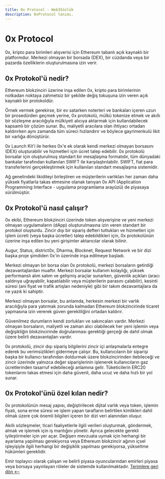 ```yaml
---
title: 0x Protocol - Web3Sözlük
description: 0xProtocol tanımı.
---
```


# 0x Protocol

0x, kripto para birimleri alışverisi için Ethereum tabanlı açık kaynaklı bir platformdur. Merkezi olmayan bir borsada (DEX), bir cüzdanda veya bir pazarda özelliklerin oluşturulmasına izin verir. 

## 0x Protokol'ü nedir?
Ethereum blokzinciri üzerine inşa edilen 0x, kripto para birimlerinin notkadan noktaya zahmetsiz bir şekilde değiş tokuşuna izin veren açık kaynaklı bir protokoldür. 

Örnek vermek gerekirse, bir ev satarken noterleri ve bankaları içeren uzun bir prosedürden geçmek yerine, 0x protokolü, mülkü tokenize etmek ve akıllı bir sözleşme aracılığıyla mülkiyeti alıcıya aktarmak için kullanılabilecek kapsamlı bir çözüm sunar. Bu, maliyetli aracılara olan ihtiyacı ortadan kaldırırken aynı zamanda tüm süreci hızlandırır ve böylece gayrimenkulü likit bir varlığa dönüştürür.

0x Launch Kit'i ile herkes 0x'e ek olarak kendi merkezi olmayan borsasını (DEX) oluşturabilir ve hizmetleri için ücret talep edebilir. 0x protokolü borsalar için oluşturulmuş standart bir mesajlaşma formatıdır, tüm dünyadaki bankalar tarafından kullanılan SWIFT ile karşılaştırılabilir. SWIFT, fiat para transferlerini gerçekleştirmek için kullanılan standart mesajlaşma sistemidir. 

Ağ genelindeki likiditeyi birleştiren ve müşterilerin varlıkları her zaman daha yüksek fiyatlarla takas etmesine olanak tanıyan 0x API (Application Programming Interface - uygulama programlama arayüzü) de piyasaya sürülmüştür.

## 0x Protokol'ü nasıl çalışır?
0x ekibi, Ethereum blokzinciri üzerinde token alışverişine ve yeni merkezi olmayan uygulamaların (dApp) oluşturulmasına izin veren standart bir protokol oluşturdu. Zincir dışı bir sipariş defteri tuttukları ve hizmetleri için işlem ücreti (veya başka ücretler) talep edebildikleri için, 0x protokolünün üzerine inşa edilen bu yeni girişimler aktarıcılar olarak bilinir. 

Augur, Status, district0x, Dharma, Blocknet, Request Network ve bir dizi başka proje şimdiden 0x'in üzerinde inşa edilmeye başladı. 

Merkezi olmayan bir borsa olan 0x protokolü, merkezi borsaların getirdiği dezavantajlardan muaftır. Merkezi borsalar kullanım kolaylığı, yüksek performanslı alım satım ve gelişmiş araçlar sunarken, güvenlik açıkları (aracı saldırıya uğrayabilir, kapatılabilir veya müşterilerin parasını çalabilir), kesinti süresi (ani fiyat ve trafik artışları nedeniyle) gibi bir takım dezavantajlara da ne yazık ki sahiptir. 

Merkezi olmayan borsalar, bu anlamda, herkesin merkezi bir varlık aracılığıyla para yatırmak zorunda kalmadan Ethereum blokzincirinde ticaret yapmasına izin vererek güven gerekliliğini ortadan kaldırır. 

Güvenilmez durumların kendi zorlukları ve sakıncaları vardır. Merkezi olmayan borsaların, maliyetli ve zaman alıcı olabilecek her yeni işlemin veya değişikliğin blokzincirinde doğrulanması gerektiği gerçeği de dahil olmak üzere belirli dezavantajları vardır. 

0x protokolü, zincir dışı sipariş bilgilerini zincir içi anlaşmalarla entegre ederek bu verimsizlikleri gidermeye çalışır. Bu, kullanıcıların bir siparişi başka bir kullanıcı tarafından doldurmak üzere blokzincirinden itebileceği ve zincir üzerinde yalnızca değer siparişlerinin işlenerek kullanıcıların gaz ücretlerinden tasarruf edebileceği anlamına gelir. Tüketicilerin ERC20 tokenlarını takas etmesi için daha güvenli, daha ucuz ve daha hızlı bir yol sunar.

## 0x Protokol'ünü özel kılan nedir?
0x protokolünün mesaj yapısı, değiştirilecek dijital varlık veya token, işlemin fiyatı, sona erme süresi ve işlem yapan tarafların belirtilen kimlikleri dahil olmak üzere çok önemli bilgileri içeren bir dizi veri alanından oluşur. 

Akıllı sözleşmeler, ticari faaliyetlerle ilgili verileri oluşturmak, göndermek, almak ve işlemek için iş mantığını yönetir. Ayrıca gelecekte gerekli iyileştirmeler için yer açar. Değişen mevzuata uymak için herhangi bir ayarlama yapılması gerekiyorsa veya Ethereum blokzincir ağının içsel işleyişiyle ilgili herhangi bir değişiklik yapılması gerekiyorsa, yükseltme hükümleri gereklidir.

Emir toplayıcı olarak çalışan ve belirli piyasa oyuncularından emirleri piyasa veya borsaya yayınlayan röleler de sistemde kullanılmaktadır. 
[Terimlere geri dön <--](https://web3sozluk.com/terimler)